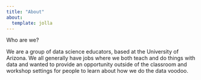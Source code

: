 ```yaml
---
title: "About"
about: 
  template: jolla
---
```


Who are we?

We are a group of data science educators, based at the University of Arizona. 
We all generally have jobs where we both teach and do things with data and 
wanted to provide an opportunity outside of the classroom and workshop settings
for people to learn about how we do the data voodoo.